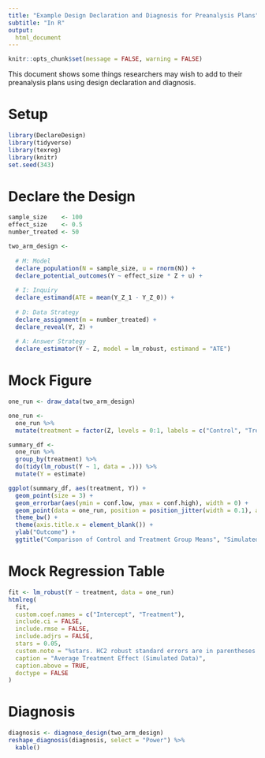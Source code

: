 ```yaml
---
title: "Example Design Declaration and Diagnosis for Preanalysis Plans"
subtitle: "In R"
output:
  html_document
---
```


```r
knitr::opts_chunk$set(message = FALSE, warning = FALSE)
```

This document shows some things researchers may wish to add to their preanalysis plans using design declaration and diagnosis.  

# Setup

```r
library(DeclareDesign)
library(tidyverse)
library(texreg)
library(knitr)
set.seed(343)
```


# Declare the Design

```r
sample_size    <- 100
effect_size    <- 0.5
number_treated <- 50

two_arm_design <-
  
  # M: Model
  declare_population(N = sample_size, u = rnorm(N)) +
  declare_potential_outcomes(Y ~ effect_size * Z + u) +
  
  # I: Inquiry
  declare_estimand(ATE = mean(Y_Z_1 - Y_Z_0)) +
  
  # D: Data Strategy
  declare_assignment(m = number_treated) +
  declare_reveal(Y, Z) +
  
  # A: Answer Strategy
  declare_estimator(Y ~ Z, model = lm_robust, estimand = "ATE")
```

\clearpage
# Mock Figure

```r
one_run <- draw_data(two_arm_design)

one_run <-
  one_run %>%
  mutate(treatment = factor(Z, levels = 0:1, labels = c("Control", "Treatment")))

summary_df <- 
  one_run %>%
  group_by(treatment) %>%
  do(tidy(lm_robust(Y ~ 1, data = .))) %>%
  mutate(Y = estimate)

ggplot(summary_df, aes(treatment, Y)) +
  geom_point(size = 3) +
  geom_errorbar(aes(ymin = conf.low, ymax = conf.high), width = 0) +
  geom_point(data = one_run, position = position_jitter(width = 0.1), alpha = 0.2) +
  theme_bw() +
  theme(axis.title.x = element_blank()) +
  ylab("Outcome") +
  ggtitle("Comparison of Control and Treatment Group Means", "Simulated Data")
```

\clearpage
# Mock Regression Table

```r
fit <- lm_robust(Y ~ treatment, data = one_run)
htmlreg(
  fit,
  custom.coef.names = c("Intercept", "Treatment"),
  include.ci = FALSE,
  include.rmse = FALSE,
  include.adjrs = FALSE,
  stars = 0.05,
  custom.note = "%stars. HC2 robust standard errors are in parentheses.",
  caption = "Average Treatment Effect (Simulated Data)", 
  caption.above = TRUE,
  doctype = FALSE
)
```

# Diagnosis

```r
diagnosis <- diagnose_design(two_arm_design)
reshape_diagnosis(diagnosis, select = "Power") %>%
  kable()
```


